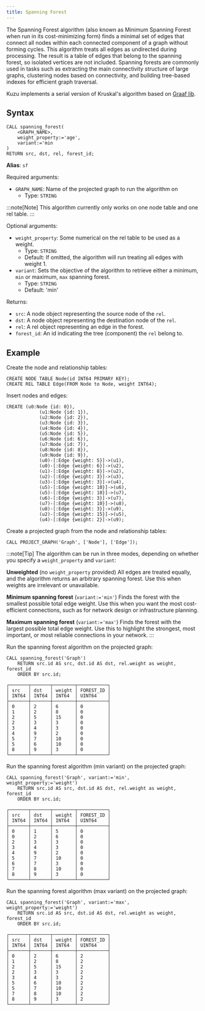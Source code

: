 ```yaml
---
title: Spanning Forest
---
```


The Spanning Forest algorithm (also known as Minimum Spanning Forest when run in its cost-minimizing form)
finds a minimal set of edges that connect all nodes within each connected component of a graph without forming
cycles. This algorithm treats all edges as undirected during processing. The result is a table of edges that
belong to the spanning forest, so isolated vertices are not included. Spanning forests are commonly used in
tasks such as extracting the main connectivity structure of large graphs, clustering nodes based on connectivity,
and building tree-based indexes for efficient graph traversal.

Kuzu implements a serial version of Kruskal's algorithm based on [Graaf lib](https://bobluppes.github.io/graaf/).

## Syntax

```cypher
CALL spanning_forest(
    <GRAPH_NAME>,
    weight_property:='age',
    variant:='min
)
RETURN src, dst, rel, forest_id;
```

**Alias**: `sf`

Required arguments:

- `GRAPH_NAME`: Name of the projected graph to run the algorithm on
    - Type: `STRING`

:::note[Note]
This algorithm currently only works on one node table and one rel table.
:::

Optional arguments:

- `weight_property`: Some numerical on the rel table to be used as a weight.
    - Type: `STRING`
    - Default: If omitted, the algorithm will run treating all edges with weight 1.
- `variant`: Sets the objective of the algorithm to retrieve either a minimum, `min` or maximum, `max` spanning forest.
    - Type: `STRING`
    - Default: 'min'

Returns:

- `src`: A node object representing the source node of the `rel`.
- `dst`: A node object representing the destination node of the `rel`.
- `rel`: A rel object representing an edge in the forest.
- `forest_id`: An id indicating the tree (component) the `rel` belong to.

## Example

Create the node and relationship tables:
```cypher
CREATE NODE TABLE Node(id INT64 PRIMARY KEY);
CREATE REL TABLE Edge(FROM Node to Node, weight INT64);
```
Insert nodes and edges:
```cypher
CREATE (u0:Node {id: 0}),
            (u1:Node {id: 1}),
            (u2:Node {id: 2}),
            (u3:Node {id: 3}),
            (u4:Node {id: 4}),
            (u5:Node {id: 5}),
            (u6:Node {id: 6}),
            (u7:Node {id: 7}),
            (u8:Node {id: 8}),
            (u9:Node {id: 9}),
            (u0)-[:Edge {weight: 5}]->(u1),
            (u0)-[:Edge {weight: 6}]->(u2),
            (u1)-[:Edge {weight: 8}]->(u2),
            (u2)-[:Edge {weight: 3}]->(u3),
            (u3)-[:Edge {weight: 3}]->(u4),
            (u5)-[:Edge {weight: 10}]->(u6),
            (u5)-[:Edge {weight: 10}]->(u7),
            (u6)-[:Edge {weight: 3}]->(u7),
            (u7)-[:Edge {weight: 10}]->(u8),
            (u8)-[:Edge {weight: 3}]->(u9),
            (u2)-[:Edge {weight: 15}]->(u5),
            (u4)-[:Edge {weight: 2}]->(u9);
```
Create a projected graph from the node and relationship tables:
```cypher
CALL PROJECT_GRAPH('Graph', ['Node'], ['Edge']);
```

:::note[Tip]
The algorithm can be run in three modes, depending on whether you specify a `weight_property` and `variant`:

**Unweighted** (no `weight_property` provided)
All edges are treated equally, and the algorithm returns an arbitrary spanning forest.
Use this when weights are irrelevant or unavailable.

**Minimum spanning forest** (`variant:='min'`)
Finds the forest with the smallest possible total edge weight.
Use this when you want the most cost-efficient connections, such as for network design or infrastructure planning.

**Maximum spanning forest** (`variant:='max'`)
Finds the forest with the largest possible total edge weight.
Use this to highlight the strongest, most important, or most reliable connections in your network.
:::

Run the spanning forest algorithm on the projected graph:
```cypher
CALL spanning_forest('Graph')
    RETURN src.id AS src, dst.id AS dst, rel.weight as weight, forest_id
    ORDER BY src.id;
```
```table
┌───────┬───────┬────────┬───────────┐
│ src   │ dst   │ weight │ FOREST_ID │
│ INT64 │ INT64 │ INT64  │ UINT64    │
├───────┼───────┼────────┼───────────┤
│ 0     │ 2     │ 6      │ 0         │
│ 1     │ 2     │ 8      │ 0         │
│ 2     │ 5     │ 15     │ 0         │
│ 2     │ 3     │ 3      │ 0         │
│ 3     │ 4     │ 3      │ 0         │
│ 4     │ 9     │ 2      │ 0         │
│ 5     │ 7     │ 10     │ 0         │
│ 5     │ 6     │ 10     │ 0         │
│ 8     │ 9     │ 3      │ 0         │
└───────┴───────┴────────┴───────────┘
```

Run the spanning forest algorithm (min variant) on the projected graph:
```cypher
CALL spanning_forest('Graph', variant:='min', weight_property:='weight')
    RETURN src.id AS src, dst.id AS dst, rel.weight as weight, forest_id
    ORDER BY src.id;
```
```table
┌───────┬───────┬────────┬───────────┐
│ src   │ dst   │ weight │ FOREST_ID │
│ INT64 │ INT64 │ INT64  │ UINT64    │
├───────┼───────┼────────┼───────────┤
│ 0     │ 1     │ 5      │ 0         │
│ 0     │ 2     │ 6      │ 0         │
│ 2     │ 3     │ 3      │ 0         │
│ 3     │ 4     │ 3      │ 0         │
│ 4     │ 9     │ 2      │ 0         │
│ 5     │ 7     │ 10     │ 0         │
│ 6     │ 7     │ 3      │ 0         │
│ 7     │ 8     │ 10     │ 0         │
│ 8     │ 9     │ 3      │ 0         │
└───────┴───────┴────────┴───────────┘
```

Run the spanning forest algorithm (max variant) on the projected graph:
```cypher
CALL spanning_forest('Graph', variant:='max', weight_property:='weight')
    RETURN src.id AS src, dst.id AS dst, rel.weight as weight, forest_id
    ORDER BY src.id;
```
```table
┌───────┬───────┬────────┬───────────┐
│ src   │ dst   │ weight │ FOREST_ID │
│ INT64 │ INT64 │ INT64  │ UINT64    │
├───────┼───────┼────────┼───────────┤
│ 0     │ 2     │ 6      │ 2         │
│ 1     │ 2     │ 8      │ 2         │
│ 2     │ 5     │ 15     │ 2         │
│ 2     │ 3     │ 3      │ 2         │
│ 3     │ 4     │ 3      │ 2         │
│ 5     │ 6     │ 10     │ 2         │
│ 5     │ 7     │ 10     │ 2         │
│ 7     │ 8     │ 10     │ 2         │
│ 8     │ 9     │ 3      │ 2         │
└───────┴───────┴────────┴───────────┘
```
